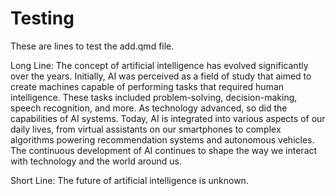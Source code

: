 # Testing 

These are lines to test the add.qmd file.

Long Line:
The concept of artificial intelligence has evolved significantly over the years. Initially, AI was perceived as a field of study that aimed to create machines capable of performing tasks that required human intelligence. These tasks included problem-solving, decision-making, speech recognition, and more. As technology advanced, so did the capabilities of AI systems. Today, AI is integrated into various aspects of our daily lives, from virtual assistants on our smartphones to complex algorithms powering recommendation systems and autonomous vehicles. The continuous development of AI continues to shape the way we interact with technology and the world around us.

Short Line:
The future of artificial intelligence is unknown.